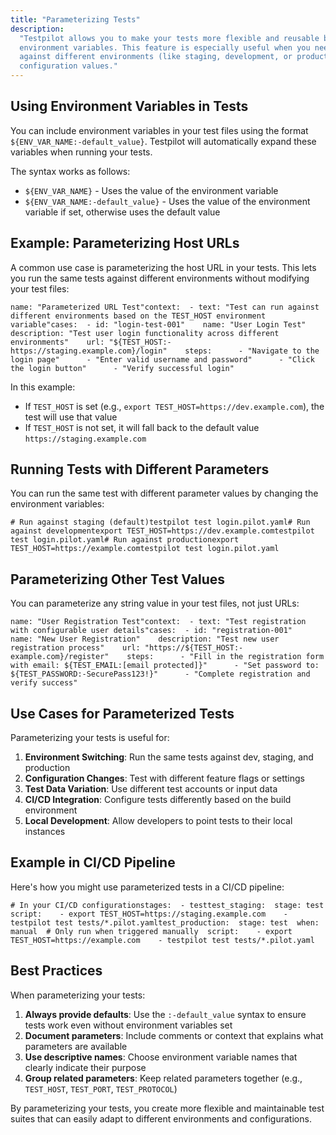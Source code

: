 ```yaml
---
title: "Parameterizing Tests"
description:
  "Testpilot allows you to make your tests more flexible and reusable by parameterizing them with
  environment variables. This feature is especially useful when you need to run the same tests
  against different environments (like staging, development, or production) or with different
  configuration values."
---
```


## Using Environment Variables in Tests[​](#using-environment-variables-in-tests "Direct link to Using Environment Variables in Tests")

You can include environment variables in your test files using the format
`${ENV_VAR_NAME:-default_value}`. Testpilot will automatically expand these variables when running
your tests.

The syntax works as follows:

- `${ENV_VAR_NAME}` - Uses the value of the environment variable
- `${ENV_VAR_NAME:-default_value}` - Uses the value of the environment variable if set, otherwise
  uses the default value

## Example: Parameterizing Host URLs[​](#example-parameterizing-host-urls "Direct link to Example: Parameterizing Host URLs")

A common use case is parameterizing the host URL in your tests. This lets you run the same tests
against different environments without modifying your test files:

```
name: "Parameterized URL Test"context:  - text: "Test can run against different environments based on the TEST_HOST environment variable"cases:  - id: "login-test-001"    name: "User Login Test"    description: "Test user login functionality across different environments"    url: "${TEST_HOST:-https://staging.example.com}/login"    steps:      - "Navigate to the login page"      - "Enter valid username and password"      - "Click the login button"      - "Verify successful login"
```

In this example:

- If `TEST_HOST` is set (e.g., `export TEST_HOST=https://dev.example.com`), the test will use that
  value
- If `TEST_HOST` is not set, it will fall back to the default value `https://staging.example.com`

## Running Tests with Different Parameters[​](#running-tests-with-different-parameters "Direct link to Running Tests with Different Parameters")

You can run the same test with different parameter values by changing the environment variables:

```
# Run against staging (default)testpilot test login.pilot.yaml# Run against developmentexport TEST_HOST=https://dev.example.comtestpilot test login.pilot.yaml# Run against productionexport TEST_HOST=https://example.comtestpilot test login.pilot.yaml
```

## Parameterizing Other Test Values[​](#parameterizing-other-test-values "Direct link to Parameterizing Other Test Values")

You can parameterize any string value in your test files, not just URLs:

```
name: "User Registration Test"context:  - text: "Test registration with configurable user details"cases:  - id: "registration-001"    name: "New User Registration"    description: "Test new user registration process"    url: "https://${TEST_HOST:-example.com}/register"    steps:      - "Fill in the registration form with email: ${TEST_EMAIL:[email protected]}"      - "Set password to: ${TEST_PASSWORD:-SecurePass123!}"      - "Complete registration and verify success"
```

## Use Cases for Parameterized Tests[​](#use-cases-for-parameterized-tests "Direct link to Use Cases for Parameterized Tests")

Parameterizing your tests is useful for:

1. **Environment Switching**: Run the same tests against dev, staging, and production
2. **Configuration Changes**: Test with different feature flags or settings
3. **Test Data Variation**: Use different test accounts or input data
4. **CI/CD Integration**: Configure tests differently based on the build environment
5. **Local Development**: Allow developers to point tests to their local instances

## Example in CI/CD Pipeline[​](#example-in-cicd-pipeline "Direct link to Example in CI/CD Pipeline")

Here's how you might use parameterized tests in a CI/CD pipeline:

```
# In your CI/CD configurationstages:  - testtest_staging:  stage: test  script:    - export TEST_HOST=https://staging.example.com    - testpilot test tests/*.pilot.yamltest_production:  stage: test  when: manual  # Only run when triggered manually  script:    - export TEST_HOST=https://example.com    - testpilot test tests/*.pilot.yaml
```

## Best Practices[​](#best-practices "Direct link to Best Practices")

When parameterizing your tests:

1. **Always provide defaults**: Use the `:-default_value` syntax to ensure tests work even without
   environment variables set
2. **Document parameters**: Include comments or context that explains what parameters are available
3. **Use descriptive names**: Choose environment variable names that clearly indicate their purpose
4. **Group related parameters**: Keep related parameters together (e.g., `TEST_HOST`, `TEST_PORT`,
   `TEST_PROTOCOL`)

By parameterizing your tests, you create more flexible and maintainable test suites that can easily
adapt to different environments and configurations.
